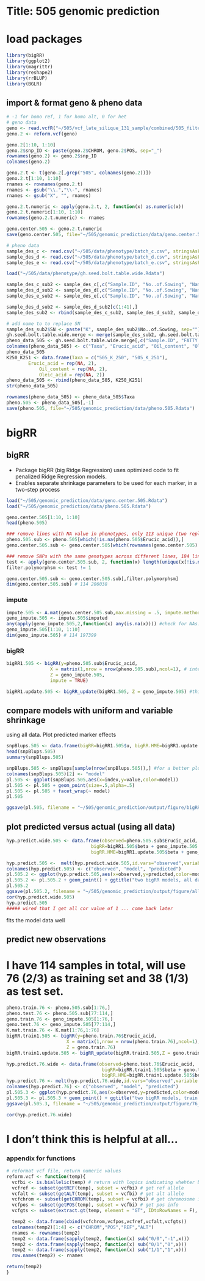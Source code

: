 Title: 505 genomic prediction
========================================================

# load packages 
```r
library(bigRR)
library(ggplot2)
library(magrittr)
library(reshape2)
library(rrBLUP)
library(BGLR)
```

## import & format geno & pheno data 
```r
# -1 for homo ref, 1 for homo alt, 0 for het 
# geno data 
geno <- read.vcfR("~/505/vcf_late_silique_131_sample/combined/505_filtered_sorted.vcf")
geno.2 <- reform.vcf(geno)

geno.2[1:10, 1:10]
geno.2$snp_ID <- paste(geno.2$CHROM, geno.2$POS, sep="_")
rownames(geno.2) <- geno.2$snp_ID
colnames(geno.2)

geno.2.t <- t(geno.2[,grep("505", colnames(geno.2))])
geno.2.t[1:10, 1:10]
rnames <- rownames(geno.2.t)
rnames <- gsub("\\.","\\-", rnames)
rnames <- gsub("X", "", rnames)

geno.2.t.numeric <- apply(geno.2.t, 2, function(x) as.numeric(x))
geno.2.t.numeric[1:10, 1:10]
rownames(geno.2.t.numeric) <- rnames

geno.center.505 <- geno.2.t.numeric
save(geno.center.505, file="~/505/genomic_prediction/data/geno.center.505.Rdata")

# pheno data 
sample_des_c <- read.csv("~/505/data/phenotype/batch_c.csv", stringsAsFactors=F, header=T)
sample_des_d <- read.csv("~/505/data/phenotype/batch_d.csv", stringsAsFactors=F, header=T)
sample_des_e <- read.csv("~/505/data/phenotype/batch_e.csv", stringsAsFactors=F, header=T)

load("~/505/data/phenotype/gh.seed.bolt.table.wide.Rdata") 

sample_des_c_sub2 <- sample_des_c[,c("Sample.ID", "No..of.Sowing", "Name")]
sample_des_d_sub2 <- sample_des_d[,c("Sample.ID", "No..of.Sowing", "Name")]
sample_des_e_sub2 <- sample_des_e[,c("Sample.ID", "No..of.Sowing", "Name")]

sample_des_d_sub2 <- sample_des_d_sub2[c(1:41),]
sample_des_sub2 <- rbind(sample_des_c_sub2, sample_des_d_sub2, sample_des_e_sub2)

# add name to to replace SN
sample_des_sub2$SN <- paste("K", sample_des_sub2$No..of.Sowing, sep="")
gh.seed.bolt.table.wide.merge <- merge(sample_des_sub2, gh.seed.bolt.table.wide, by = "SN")
pheno_data_505 <- gh.seed.bolt.table.wide.merge[,c("Sample.ID", "FATTY ACID_Erucic acid (C22:1n9)", "FATTY ACID_oil contents (%)", "FATTY ACID_Oleic acid (C18:1n9c)")]
colnames(pheno_data_505) <- c("Taxa", "Erucic_acid", "Oil_content", "Oleic_acid")
pheno_data_505
K250_K251 <- data.frame(Taxa = c("505_K_250", "505_K_251"),
  		Erucic_acid = rep(NA, 2),
			Oil_content = rep(NA, 2),
			Oleic_acid = rep(NA, 2))
pheno_data_505 <- rbind(pheno_data_505, K250_K251)
str(pheno_data_505)

rownames(pheno_data_505) <- pheno_data_505$Taxa
pheno.505 <- pheno_data_505[,-1]
save(pheno.505, file="~/505/genomic_prediction/data/pheno.505.Rdata")
```

# bigRR

## bigRR

* Package bigRR (big Ridge Regression) uses optimized code to fit penalized Ridge Regression models.  
* Enables separate shrinkage parameters to be used for each marker, in a two-step process

```r
load("~/505/genomic_prediction/data/geno.center.505.Rdata")
load("~/505/genomic_prediction/data/pheno.505.Rdata")

geno.center.505[1:10, 1:10]
head(pheno.505)

### remove lines with NA value in phenotypes, only 113 unique (two replicates) lines have phenotype data 
pheno.505.sub <- pheno.505[which(!is.na(pheno.505$Erucic_acid)),]
geno.center.505.sub <- geno.center.505[which(rownames(geno.center.505) %in% rownames(pheno.505[which(!is.na(pheno.505$Erucic_acid)),])),]

### remove SNPs with the same genotypes across different lines, 184 lines 
test <- apply(geno.center.505.sub, 2, function(x) length(unique(x[!is.na(x)])))
filter.polymorphsm <- test != 1 

geno.center.505.sub <- geno.center.505.sub[,filter.polymorphsm]
dim(geno.center.505.sub) # 114 206038 
```

### impute
```r
impute.505 <- A.mat(geno.center.505.sub,max.missing = .5, impute.method = "mean", return.imputed = TRUE,n.core=3)
geno_impute.505 <- impute.505$imputed
any(apply(geno_impute.505,2,function(x) any(is.na(x)))) #check for NAs.  If there are any, then would need to remove NA columns
geno_impute.505[1:10, 1:10]
dim(geno_impute.505) # 114 197399 
```

### bigRR 
```r
bigRR1.505 <- bigRR(y=pheno.505.sub$Erucic_acid,
                X = matrix(1,nrow = nrow(pheno.505.sub),ncol=1), # intercepts
                Z = geno_impute.505,
                impute = TRUE) 

bigRR1.update.505 <- bigRR_update(bigRR1.505, Z = geno_impute.505) #this allows heteroscedatic shrinkage (stronger shrinkage on SNPs than others). ??? 
```

## compare models with uniform and variable shrinkage

using all data.  Plot predicted marker effects

```r
snpBlups.505 <- data.frame(bigRR=bigRR1.505$u, bigRR.HME=bigRR1.update.505$u,index=1:nrow(bigRR1.505$u)) %>% melt(id.vars="index",variable.name="model") # what is u? marker effects I guess... 
head(snpBlups.505)
summary(snpBlups.505)
```

```r
snpBlups.505 <- snpBlups[sample(nrow(snpBlups.505)),] #for a better plot (if not facetting), randomize the order of the observations
colnames(snpBlups.505)[2] <- "model" 
pl.505 <- ggplot(snpBlups.505,aes(x=index,y=value,color=model))
pl.505 <- pl.505 + geom_point(size=.5,alpha=.5)
pl.505 <- pl.505 + facet_wrap(~ model)
pl.505

ggsave(pl.505, filename = "~/505/genomic_prediction/output/figure/bigRR_vs_bigRR.HME.png", height = 8, width = 11)
```

## plot predicted versus actual (using all data)

```r
hyp.predict.wide.505 <- data.frame(observed=pheno.505.sub$Erucic_acid,
                               bigRR=bigRR1.505$beta + geno_impute.505 %*% bigRR1.505$u,
                               bigRR.HME=bigRR1.update.505$beta + geno_impute.505 %*% bigRR1.update.505$u) 

hyp.predict.505 <-  melt(hyp.predict.wide.505,id.vars="observed",variable.name="model",value.name = "predicted")
colnames(hyp.predict.505) <- c("observed", "model", "predicted")
pl.505.2 <- ggplot(hyp.predict.505,aes(x=observed,y=predicted,color=model))
pl.505.2 <- pl.505.2 + geom_point() + ggtitle("two bigRR models, all data")
pl.505.2
ggsave(pl.505.2, filename = "~/505/genomic_prediction/output/figure/all.data.png", height = 8, width = 11)
cor(hyp.predict.wide.505)
hyp.predict.505
##### wired that I get all cor value of 1 ... come back later 
```
fits the model data well

## predict new observations
# I have 114 samples in total, will use 76 (2/3) as training set and 38 (1/3) as test set.  

```r
pheno.train.76 <- pheno.505.sub[1:76,]
pheno.test.76 <- pheno.505.sub[77:114,]
geno.train.76 <- geno_impute.505[1:76,]
geno.test.76 <- geno_impute.505[77:114,]
K.mat.train.76 <- K.mat[1:76,1:76]
bigRR.train1.505 <- bigRR(y=pheno.train.76$Erucic_acid,
                      X = matrix(1,nrow = nrow(pheno.train.76),ncol=1), # intercepts
                      Z = geno.train.76)
bigRR.train1.update.505 <- bigRR_update(bigRR.train1.505,Z = geno.train.76) #this allows heteroscedatic shrinkage (stronger shrinkage on SNPs than others).
```

```r
hyp.predict.76.wide <- data.frame(observed=pheno.test.76$Erucic_acid,
                                   bigRR=bigRR.train1.505$beta + geno.test.76 %*% bigRR.train1.505$u,
                                   bigRR.HME=bigRR.train1.update.505$beta + geno.test.76 %*% bigRR.train1.update.505$u)
hyp.predict.76 <- melt(hyp.predict.76.wide,id.vars="observed",variable.name="model",value.name = "predicted")
colnames(hyp.predict.76) <- c("observed", "model", "predicted")
pl.505.3 <- ggplot(hyp.predict.76,aes(x=observed,y=predicted,color=model))
pl.505.3 <- pl.505.3 + geom_point() + ggtitle("two bigRR models, train on 76")
ggsave(pl.505.3, filename = "~/505/genomic_prediction/output/figure/76_training.png", height = 8, width = 11)

cor(hyp.predict.76.wide)
```
# I don't think this is helpful at all... 

### appendix for functions
```r
# reformat vcf file, return numeric values 
reform.vcf <- function(temp){
  vcfbi <- is.biallelic(temp) # return with logics indicating whehter biallelic or not... 
  vcfref <- subset(getREF(temp), subset = vcfbi) # get ref allele
  vcfalt <- subset(getALT(temp), subset = vcfbi) # get alt allele
  vcfchrom <- subset(getCHROM(temp), subset = vcfbi) # get chromosome info 
  vcfpos <- subset(getPOS(temp), subset = vcfbi) # get pos info 
  vcfgts <- subset(extract.gt(temp, element = "GT", IDtoRowNames = F), subset = vcfbi) 

  temp2 <- data.frame(cbind(vcfchrom,vcfpos,vcfref,vcfalt,vcfgts))
  colnames(temp2)[1:4] <- c("CHROM","POS","REF","ALT")
  rnames <- rownames(temp2)
  temp2 <- data.frame(sapply(temp2, function(x) sub("0/0","-1",x)))
  temp2 <- data.frame(sapply(temp2, function(x) sub("0/1","0",x)))
  temp2 <- data.frame(sapply(temp2, function(x) sub("1/1","1",x)))
  row.names(temp2) <- rnames 

return(temp2) 
}
``` 

